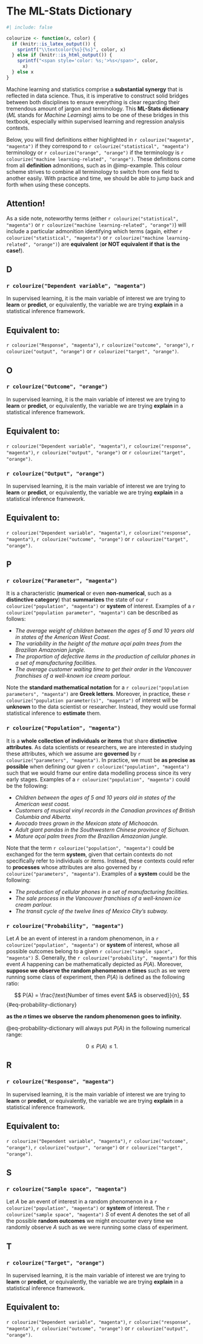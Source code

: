 # The ML-Stats Dictionary {#sec-dictionary}

```r
#| include: false

colourize <- function(x, color) {
  if (knitr::is_latex_output()) {
    sprintf("\\textcolor{%s}{%s}", color, x)
  } else if (knitr::is_html_output()) {
    sprintf("<span style='color: %s;'>%s</span>", color,
      x)
  } else x
}
```

Machine learning and statistics comprise a **substantial synergy** that is reflected in data science. Thus, it is imperative to construct solid bridges between both disciplines to ensure everything is clear regarding their tremendous amount of jargon and terminology. This **ML-Stats dictionary** (*ML* stands for *Machine Learning*) aims to be one of these bridges in this textbook, especially within supervised learning and regression analysis contexts.  

Below, you will find definitions either highlighted in `r colourize("magenta", "magenta")` if they correspond to `r colourize("statistical", "magenta")` terminology or `r colourize("orange", "orange")` if the terminology is `r colourize("machine learning-related", "orange")`. These definitions come from all **definition** admonitions, such as in @imp-example. This colour scheme strives to combine all terminology to switch from one field to another easily. With practice and time, we should be able to jump back and forth when using these concepts.

::: {.callout-warning}
## Attention!

As a side note, noteworthy terms (either `r colourize("statistical", "magenta")` or `r colourize("machine learning-related", "orange")`) will include a particular admonition identifying which terms (again, either `r colourize("statistical", "magenta")` or `r colourize("machine learning-related", "orange")`) are **equivalent** (**or NOT equivalent if that is the case!**).
:::


## D {.unnumbered}
 
### `r colourize("Dependent variable", "magenta")` {.unnumbered}

In supervised learning, it is the main variable of interest we are trying to **learn** or **predict**, or equivalently, the variable we are trying **explain** in a statistical inference framework.

::: {.callout-warning}
## Equivalent to:

`r colourize("Response", "magenta")`, `r colourize("outcome", "orange")`, `r colourize("output", "orange")` or `r colourize("target", "orange")`.
:::

## O {.unnumbered}

### `r colourize("Outcome", "orange")` {.unnumbered}

In supervised learning, it is the main variable of interest we are trying to **learn** or **predict**, or equivalently, the variable we are trying **explain** in a statistical inference framework.

::: {.callout-warning}
## Equivalent to:

`r colourize("Dependent variable", "magenta")`, `r colourize("response", "magenta")`, `r colourize("output", "orange")` or `r colourize("target", "orange")`.
:::

### `r colourize("Output", "orange")` {.unnumbered}

In supervised learning, it is the main variable of interest we are trying to **learn** or **predict**, or equivalently, the variable we are trying **explain** in a statistical inference framework.

::: {.callout-warning}
## Equivalent to:

`r colourize("Dependent variable", "magenta")`, `r colourize("response", "magenta")`, `r colourize("outcome", "orange")` or `r colourize("target", "orange")`.
:::

## P {.unnumbered}

### `r colourize("Parameter", "magenta")` {.unnumbered}

It is a characteristic (**numerical** or even **non-numerical**, such as a **distinctive category**) that **summarizes** the state of our `r colourize("population", "magenta")` or **system** of interest. Examples of a `r colourize("population parameter", "magenta")` can be described as follows:

- *The average weight of children between the ages of 5 and 10 years old in states of the American West Coast.*
- *The variability in the height of the mature açaí palm trees from the Brazilian Amazonian jungle.*
- *The proportion of defective items in the production of cellular phones in a set of manufacturing facilities.*
- *The average customer waiting time to get their order in the Vancouver franchises of a well-known ice cream parlour.*

Note the **standard mathematical notation** for a `r colourize("population parameters", "magenta")` are **Greek letters**. Moreover, in practice, these `r colourize("population parameter(s)", "magenta")` of interest will be **unknown** to the data scientist or researcher. Instead, they would use formal statistical inference to **estimate** them.

### `r colourize("Population", "magenta")` {.unnumbered}

It is a **whole collection of individuals or items** that share **distinctive attributes**. As data scientists or researchers, we are interested in studying these attributes, which we assume are **governed** by `r colourize("parameters", "magenta")`. In practice, we must be **as precise as possible** when defining our given `r colourize("population", "magenta")` such that we would frame our entire data modelling process since its very early stages. Examples of a `r colourize("population", "magenta")` could be the following:

- *Children between the ages of 5 and 10 years old in states of the American west coast.*
- *Customers of musical vinyl records in the Canadian provinces of British Columbia and Alberta.*
- *Avocado trees grown in the Mexican state of Michoacán.*
- *Adult giant pandas in the Southwestern Chinese province of Sichuan.*
- *Mature açaí palm trees from the Brazilian Amazonian jungle.*

Note that the term `r colourize("population", "magenta")` could be exchanged for the term **system**, given that certain contexts do not specifically refer to individuals or items. Instead, these contexts could refer to **processes** whose attributes are also governed by `r colourize("parameters", "magenta")`. Examples of a **system** could be the following:

- *The production of cellular phones in a set of manufacturing facilities.*
- *The sale process in the Vancouver franchises of a well-known ice cream parlour.*
- *The transit cycle of the twelve lines of Mexico City's subway.*

### `r colourize("Probability", "magenta")` {.unnumbered}

Let $A$ be an event of interest in a random phenomenon, in a `r colourize("population", "magenta")` or **system** of interest, whose all possible outcomes belong to a given `r colourize("sample space", "magenta")` $S$. Generally, the `r colourize("probability", "magenta")` for this event $A$ happening can be mathematically depicted as $P(A)$. Moreover, **suppose we observe the random phenomenon $n$ times** such as we were running some class of experiment, then $P(A)$ is defined as the following ratio:

$$
P(A) = \frac{\text{Number of times event $A$ is observed}}{n},
$${#eq-probability-dictionary}

**as the $n$ times we observe the random phenomenon goes to infinity.**

@eq-probability-dictionary will always put $P(A)$ in the following numerical range:

$$
0 \leq P(A) \leq 1.
$$

## R {.unnumbered}

### `r colourize("Response", "magenta")` {.unnumbered}

In supervised learning, it is the main variable of interest we are trying to **learn** or **predict**, or equivalently, the variable we are trying **explain** in a statistical inference framework.

::: {.callout-warning}
## Equivalent to:

`r colourize("Dependent variable", "magenta")`, `r colourize("outcome", "orange")`, `r colourize("outpur", "orange")` or `r colourize("target", "orange")`.
:::

## S {.unnumbered}

### `r colourize("Sample space", "magenta")` {.unnumbered}

Let $A$ be an event of interest in a random phenomenon in a `r colourize("population", "magenta")` or **system** of interest. The `r colourize("sample space", "magenta")` $S$ of event $A$ denotes the set of all the possible **random outcomes** we might encounter every time we randomly observe $A$ such as we were running some class of experiment.


## T {.unnumbered}

### `r colourize("Target", "orange")` {.unnumbered}

In supervised learning, it is the main variable of interest we are trying to **learn** or **predict**, or equivalently, the variable we are trying **explain** in a statistical inference framework.

::: {.callout-warning}
## Equivalent to:

`r colourize("Dependent variable", "magenta")`, `r colourize("response", "magenta")`, `r colourize("outcome", "orange")` or `r colourize("output", "orange")`.
:::
